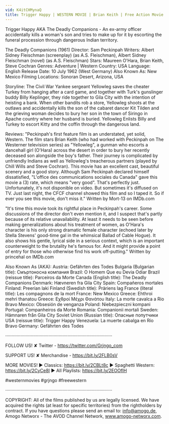 ```yaml
---
vid: K4itCHMynaQ
title: Trigger Happy | WESTERN MOVIE | Brian Keith | Free Action Movie | Full Cowboy Films | Full Movies
---
```


Trigger Happy AKA The Deadly Companions - An ex-army officer accidentally kills a woman's son and tries to make up for it by escorting the funeral procession through dangerous Indian territory. 

The Deadly Companions (1961)
Director: Sam Peckinpah
Writers: Albert Sidney Fleischman (screenplay) (as A.S. Fleischman), Albert Sidney Fleischman (novel) (as A.S. Fleischman)
Stars: Maureen O'Hara, Brian Keith, Steve Cochran 
Genres: Adventure | Western 
Country: USA
Language: English
Release Date: 10 July 1962 (West Germany) 
Also Known As: New Mexico 
Filming Locations: Sonoran Desert, Arizona, USA 

Storyline:
The Civil War Yankee sergeant Yellowleg saves the cheater Turkey from hanging after a card game, and together with Turk's gunslinger buddy Billy Keplinger, they ride together to Gila City with the intention of heisting a bank. When other bandits rob a store, Yellowleg shoots at the outlaws and accidentally kills the son of the cabaret dancer Kit Tilden and the grieving woman decides to bury her son in the town of Siringo in Apache country where her husband is buried. Yellowleg Enlists Billy and Turkey to escort Kitty and the coffin through the dangerous land.

Reviews: 
"Peckinpah's first feature film is an understated, yet solid, Western. The film stars Brian Keith (who had worked with Peckinpah on The Westerner television series) as "Yellowleg", a gunman who escorts a dancehall girl (O'Hara) across the desert in order to bury her recently deceased son alongside the boy's father. Their journey is complicated by unfriendly Indians as well as Yellowleg's treacherous partners (played by Chill Wills and Steve Cochran). This movie has an excellent cast, beautiful scenery and a good story. Although Sam Peckinpah declared himself dissatisfied, "L'office des communications sociales du Canada" gave this movie a (3) rate, which means "very good". That's perfectly just. Unfortunately, it's not disponible on video. But sometimes it's diffused on TV. Just last night, the CFCF channel showed this film and so I taped it. So if ever you see this movie, don't miss it." Written by Mort-13 on IMDb.com

"It's time this movie took its rightful place in Peckinpah's career. Some discussions of the director don't even mention it, and I suspect that's partly because of its relative unavailability. At least it needs to be seen before making generalizations about his treatment of women, as O'Hara's character is his only strong dramatic female character (echoed later by Stella Stevens' good-time gal in the whimsical Ballad of Cable Hogue). It also shows his gentle, lyrical side in a serious context, which is an important counterweight to the brutality he's famous for. And it might provide a point of entry for those who otherwise find his work off-putting." Written by princehal on IMDb.com

Also Known As (AKA):
Austria: Gefährten des Todes
Bulgaria (Bulgarian title): Смъртоносна компания
Brazil: O Homem Que eu Devia Odiar
Brazil (reissue title): Parceiros da Morte
Canada (English title): The Deadly Companions
Denmark: Hævneren fra Gila City
Spain: Compañeros mortales
Finland: Preerian laki
Finland (Swedish title): Präriens lag
France (literal title): Les compagnons de la mort
France: New Mexico
Greece: Ehthroi mehri thanatou
Greece: Εχθροί Μέχρι Θανάτου
Italy: La morte cavalca a Rio Bravo
Mexico: Obsesión de venganza
Poland: Niebezpieczni kompani
Portugal: Companheiros da Morte
Romania: Companionii mortali
Sweden: Hämnaren från Gila City
Soviet Union (Russian title): Опасные попутчики
USA (reissue title): Trigger Happy
Venezuela: La muerte cabalga en Río Bravo
Germany: Gefährten des Todes

····················································································

FOLLOW US!
✘ Twitter - https://twitter.com/Grjngo_com

SUPPORT US!
✘ Merchandise - https://bit.ly/2FLB0sV

MORE MOVIES! 
► Classics: https://bit.ly/2CBLt8c 
► Spaghetti Western: https://bit.ly/2CyCe8I 
► All Playlists: https://bit.ly/2EOOfIH 

#westernmovies #grjngo #freewestern

····················································································

COPYRIGHT: All of the films published by us are legally licensed. We have acquired the rights (at least for specific territories) from the rightholders by contract. If you have questions please send an email to: info@amogo.de, Amogo Networx - The AVOD Channel Network, www.amogo-networx.com.